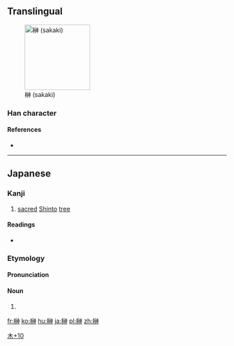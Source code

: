 ==Translingual==
[[File:Sakaki branch.jpg|thumb|right|150px|榊 (sakaki)]]

===Han character===
{{Han char|rn=75|rad=木|as=10|sn=14|four=|canj=DIFL|ids=⿰木神}}

====References====
* {{Han ref|kx=0546.251|hdz=21256.061|uh=698A|ud=27018}}

----

==Japanese==

===Kanji===
{{ja-kanji|grade=8|rs=木10}}

# [[sacred]] [[Shinto]] [[tree]]

====Readings====
* {{ja-readings|on=|kun=[[さかき]] (sakaki)}}

===Etymology===
{{ja-kanjitab|さかき|yomi=kun}}
{{wikipedia|サカキ|lang=ja}}
{{rfe|lang=ja}}

====Pronunciation====
{{ja-pron|さかき}}

====Noun====
{{ja-noun|さかき|サカキ}}

# {{taxlink|Cleyera japonica|species|noshow=1}}

[[Category:Japanese-only CJKV Characters|木+10]]

[[fr:榊]]
[[ko:榊]]
[[hu:榊]]
[[ja:榊]]
[[pl:榊]]
[[zh:榊]]